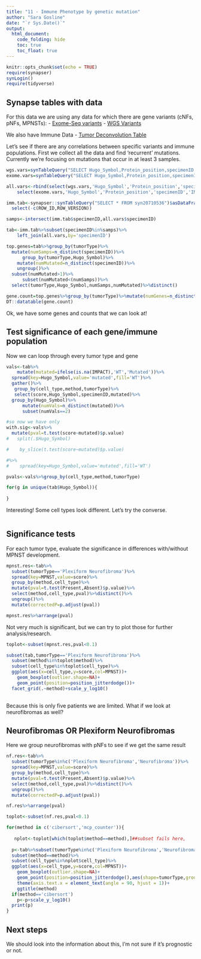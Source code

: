 ```yaml
---
title: "11 - Immune Phenotype by genetic mutation"
author: "Sara Gosline"
date: "`r Sys.Date()`"
output:
  html_document:
    code_folding: hide
    toc: true
    toc_float: true
---
```


```r
knitr::opts_chunk$set(echo = TRUE)
require(synapser)
synLogin()
require(tidyverse)
```

## Synapse tables with data 
For this data we are using any data for which there are gene variants (cNFs, pNFs, MPNSTs):
- [Exome-Seq variants](https://www.synapse.org/#!Synapse:syn20554939/tables/)
- [WGS Variants](https://www.synapse.org/#!Synapse:syn20551862/tables/) 

We also have Immune Data
- [Tumor Deconvolution Table](https://www.synapse.org/#!Synapse:syn20710536/tables/)

Let's see if there are any correlations between specific variants and immune populations. First we collect all the data and find 'recurrent' mutations. Currently we're focusing on mutations that occur in at least 3 samples. 


```r

wgs.vars=synTableQuery("SELECT Hugo_Symbol,Protein_position,specimenID,IMPACT FROM syn20551862")$asDataFrame()
exome.vars=synTableQuery("SELECT Hugo_Symbol,Protein_position,specimenID,IMPACT FROM syn20554939")$asDataFrame()

all.vars<-rbind(select(wgs.vars,'Hugo_Symbol','Protein_position','specimenID','IMPACT'),
    select(exome.vars,'Hugo_Symbol','Protein_position','specimenID','IMPACT'))

imm.tab<-synapser::synTableQuery("SELECT * FROM syn20710536")$asDataFrame()%>%
  select(-c(ROW_ID,ROW_VERSION))

samps<-intersect(imm.tab$specimenID,all.vars$specimenID)

tab<-imm.tab%>%subset(specimenID%in%samps)%>%
    left_join(all.vars,by='specimenID')

top.genes=tab%>%group_by(tumorType)%>%
  mutate(numSamps=n_distinct(specimenID))%>%
      group_by(tumorType,Hugo_Symbol)%>%
    mutate(numMutated=n_distinct(specimenID))%>%
    ungroup()%>%
  subset(numMutated>1)%>%
      subset(numMutated<(numSamps))%>%
  select(tumorType,Hugo_Symbol,numSamps,numMutated)%>%distinct()

gene.count=top.genes%>%group_by(tumorType)%>%mutate(numGenes=n_distinct(Hugo_Symbol))%>%select(tumorType,numGenes)%>%distinct()
DT::datatable(gene.count)
```

Ok, we have some genes and counts that we can look at! 

## Test significance of each gene/immune population

Now we can loop through every tumor type and gene

```r

vals<-tab%>%
    mutate(mutated=ifelse(is.na(IMPACT),'WT','Mutated'))%>%
  spread(key=Hugo_Symbol,value='mutated',fill='WT')%>%
  gather()%>%
   group_by(cell_type,method,tumorType)%>%
   select(score,Hugo_Symbol,specimenID,mutated)%>%
  group_by(Hugo_Symbol)%>%
      mutate(numVals=n_distinct(mutated))%>%
      subset(numVals==2)

#so now we have only 
with.sig<-vals%>%
  mutate(pval=t.test(score~mutated)$p.value)
#   split(.$Hugo_Symbol)

#    by_slice(t.test(score~mutated)$p.value)

#%>%
#    spread(key=Hugo_Symbol,value='mutated',fill='WT')

pvals<-vals%>%group_by(cell_type,method,tumorType)

for(g in unique(tab$Hugo_Symbol)){
  
}
```

Interesting! Some cell types look different. Let's try the converse.
```r


```

## Significance tests

For each tumor type, evaluate the significance in differences with/without MPNST development.

```r

mpnst.res<-tab%>%
  subset(tumorType=='Plexiform Neurofibroma')%>%
  spread(key=MPNST,value=score)%>%
  group_by(method,cell_type)%>%
  mutate(pval=t.test(Present,Absent)$p.value)%>%
  select(method,cell_type,pval)%>%distinct()%>%
  ungroup()%>%
  mutate(correctedP=p.adjust(pval))

mpnst.res%>%arrange(pval)

```

Not very much is significant, but we can try to plot those for further analysis/research.

```r

toplot<-subset(mpnst.res,pval<0.1)

subset(tab,tumorType=='Plexiform Neurofibroma')%>%
  subset(method%in%toplot$method)%>%
  subset(cell_type%in%toplot$cell_type)%>%
  ggplot(aes(x=cell_type,y=score,col=MPNST))+
    geom_boxplot(outlier.shape=NA)+
    geom_point(position=position_jitterdodge())+
  facet_grid(.~method)+scale_y_log10()
  
```

Because this is only five patients we are limited. What if we look at neurofibromas as well?

## Neurofibromas OR Plexiform Neurofibromas

Here we group neurofibromas with pNFs to see if we get the same result

```r
nf.res<-tab%>%
  subset(tumorType%in%c('Plexiform Neurofibroma','Neurofibroma'))%>%
  spread(key=MPNST,value=score)%>%
  group_by(method,cell_type)%>%
  mutate(pval=t.test(Present,Absent)$p.value)%>%
  select(method,cell_type,pval)%>%distinct()%>%
  ungroup()%>%
  mutate(correctedP=p.adjust(pval))

nf.res%>%arrange(pval)

toplot<-subset(nf.res,pval<0.1)

for(method in c('cibersort','mcp_counter')){
 
   nplot<-toplot[which(toplot$method==method),]##subset fails here,
  
  p<-tab%>%subset(tumorType%in%c('Plexiform Neurofibroma','Neurofibroma'))%>%
  subset(method==method)%>%
  subset(cell_type%in%nplot$cell_type)%>%
  ggplot(aes(x=cell_type,y=score,col=MPNST))+
    geom_boxplot(outlier.shape=NA)+
    geom_point(position=position_jitterdodge(),aes(shape=tumorType,group=MPNST))+
    theme(axis.text.x = element_text(angle = 90, hjust = 1))+
    ggtitle(method)
  if(method=='cibersort')
    p<-p+scale_y_log10()
  print(p)
}

```

## Next steps
We should look into the information about this, I'm not sure if it's prognostic or not. 
